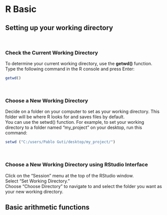 # R Basic {#ch2_R_basic}


## Setting up your working directory
<br/>

### Check the Current Working Directory<br/>
To determine your current working directory, use the **getwd()** function. Type the following command in the R console and press Enter:
```r
getwd()
```
<br/>

### Choose a New Working Directory<br/>
Decide on a folder on your computer to set as your working directory. This folder will be where R looks for and saves files by default.<br/>
You can use the setwd() function. For example, to set your working directory to a folder named "my_project" on your desktop, run this command:
```r
setwd ("C:/users/Pablo Guti/desktop/my_project/")
```
<br/>

### Choose a New Working Directory using RStudio Interface<br/>
Click on the "Session" menu at the top of the RStudio window.<br/>
Select "Set Working Directory."<br/>
Choose "Choose Directory" to navigate to and select the folder you want as your new working directory.


## Basic arithmetic functions
<br/>

